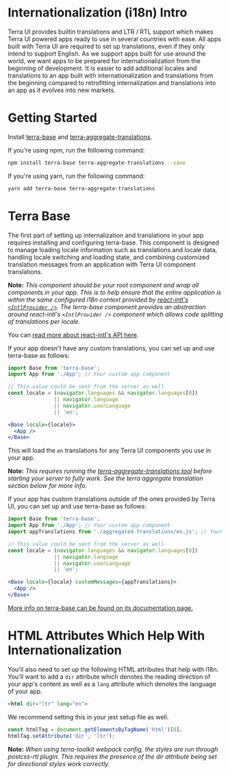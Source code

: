 
# Internationalization (i18n) Intro

<div className="tui-illustration-grid">
<div className="tui-illustration-grid-col">

Terra UI provides builtin translations and LTR / RTL support which makes Terra UI powered apps ready to use in several countries with ease. All apps built with Terra UI are required to set up translations, even if they only intend to support English. As we support apps built for use around the world, we want apps to be prepared for internationalization from the beginning of development. It is easier to add additional locales and translations to an app built with internationalization and translations from the beginning compared to retrofitting internalization and translations into an app as it evolves into new markets.

# Getting Started
Install [terra-base](https://www.npmjs.com/package/terra-base) and [terra-aggregate-translations](https://www.npmjs.com/package/terra-aggregate-translations).

If you're using npm, run the following command:

```bash
npm install terra-base terra-aggregate-translations --save
```

If you're using yarn, run the following command:

```bash
yarn add terra-base terra-aggregate-translations
```

</div>
<div className="tui-illustration-grid-col tui-illustration-grid-col-illustration">
<WorldIcon />
</div>
</div>

# Terra Base
The first part of setting up internalization and translations in your app requires installing and configuring terra-base. This component is designed to manage loading locale information such as translations and locale data, handling locale switching and loading state, and combining customized translation messages from an application with Terra UI component translations.

**Note:** *This component should be your root component and wrap all components in your app. This is to help ensure that the entire application is within the same configured i18n context provided by [react-intl's `<IntlProvider />`](https://github.com/yahoo/react-intl/wiki/Components#intlprovider). The terra-base component provides an abstraction around react-intl's `<IntlProvider />` component which allows code splitting of translations per locale.*

You can [read more about react-intl's API here](https://github.com/yahoo/react-intl/wiki/API).

If your app doesn't have any custom translations, you can set up and use terra-base as follows:

```jsx
import Base from 'terra-base';
import App from './App'; // Your custom app component

// This value could be sent from the server as well
const locale = (navigator.languages && navigator.languages[0])
               || navigator.language
               || navigator.userLanguage
               || 'en';

<Base locale={locale}>
  <App />
</Base>
```

This will load the `en` translations for any Terra UI components you use in your app.

**Note:** *This requires running the [terra-aggregate-translations tool](https://github.com/cerner/terra-aggregate-translations/blob/master/README.md) before starting your server to fully work. See the terra aggregate translation section below for more info.*

If your app has custom translations outside of the ones provided by Terra UI, you can set up and use terra-base as follows:

```jsx
import Base from 'terra-base';
import App from './App'; // Your custom app component
import appTranslations from './aggregated-translations/en.js'; // Your aggregated app translations

// This value could be sent from the server as well
const locale = (navigator.languages && navigator.languages[0])
               || navigator.language
               || navigator.userLanguage
               || 'en';

<Base locale={locale} customMessages={appTranslations}>
  <App />
</Base>
```

[More info on terra-base can be found on its documentation page.](https://engineering.cerner.com/terra-ui/#/components/terra-base/base/base)


# HTML Attributes Which Help With Internationalization
You'll also need to set up the following HTML attributes that help with i18n. You'll want to add a `dir` attribute which denotes the reading direction of your app's content as well as a `lang` attribute which denotes the language of your app.

```html
<html dir="ltr" lang="en">
```

We recommend setting this in your jest setup file as well.

```js
const htmlTag = document.getElementsByTagName('html')[0];
htmlTag.setAttribute('dir', 'ltr');
```

**Note:** *When using terra-toolkit webpack config, the styles are run through postcss-rtl plugin. This requires the presence of the dir attribute being set for directional styles work correctly.*
